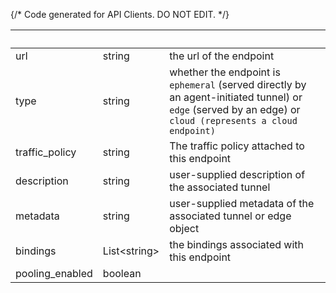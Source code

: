 {/* Code generated for API Clients. DO NOT EDIT. */}

| &nbsp;          | &nbsp;             | &nbsp;                                                                                                                                                    |
| --------------- | ------------------ | --------------------------------------------------------------------------------------------------------------------------------------------------------- |
| url             | string             | the url of the endpoint                                                                                                                                   |
| type            | string             | whether the endpoint is `ephemeral` (served directly by an agent-initiated tunnel) or `edge` (served by an edge) or `cloud (represents a cloud endpoint)` |
| traffic_policy  | string             | The traffic policy attached to this endpoint                                                                                                              |
| description     | string             | user-supplied description of the associated tunnel                                                                                                        |
| metadata        | string             | user-supplied metadata of the associated tunnel or edge object                                                                                            |
| bindings        | List&lt;string&gt; | the bindings associated with this endpoint                                                                                                                |
| pooling_enabled | boolean            |                                                                                                                                                           |
